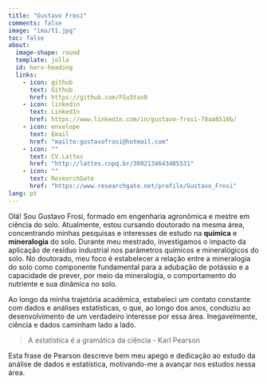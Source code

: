 ```yaml
---
title: "Gustavo Frosi"
comments: false
image: "ima/t1.jpg"
toc: false
about: 
  image-shape: round
  template: jolla
  id: hero-heading
  links: 
    - icon: github
      text: Github
      href: https://github.com/FGu5tav0
    - icon: linkedin
      text: LinkedIn
      href: https://www.linkedin.com/in/gustavo-frosi-78aa8516b/
    - icon: envelope
      text: Email
      href: "mailto:gustavofrosi@hotmail.com" 
    - icon: ""
      text: CV.Lattes
      href: "http://lattes.cnpq.br/3002134643485531"
    - icon: ""
      text: ResearchGate
      href: "https://www.researchgate.net/profile/Gustavo_Frosi"
lang: pt
---
```


::: {#hero-heading}
:::

Olá! Sou Gustavo Frosi, formado em engenharia agronômica e mestre em ciência do solo. Atualmente, estou cursando doutorado na mesma área, concentrando minhas pesquisas e interesses de estudo na **química** e **mineralogia** do solo. Durante meu mestrado, investigamos o impacto da aplicação de resíduo industrial nos parâmetros químicos e mineralógicos do solo. No doutorado, meu foco é estabelecer a relação entre a mineralogia do solo como componente fundamental para a adubação de potássio e a capacidade de prever, por meio da mineralogia, o comportamento do nutriente e sua dinâmica no solo.

Ao longo da minha trajetória acadêmica, estabeleci um contato constante com dados e análises estatísticas, o que, ao longo dos anos, conduziu ao desenvolvimento de um verdadeiro interesse por essa área. Inegavelmente, ciência e dados caminham lado a lado.

> A estatística é a gramática da ciência - Karl Pearson

Esta frase de Pearson descreve bem meu apego e dedicação ao estudo da análise de dados e estatística, motivando-me a avançar nos estudos nessa área.

